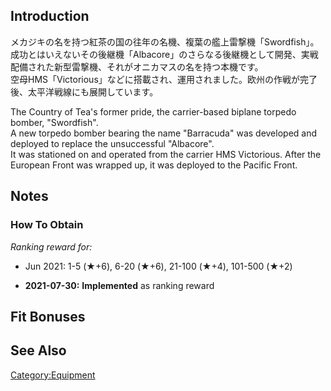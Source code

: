 {{EquipmentInfo}}

==Introduction==
メカジキの名を持つ紅茶の国の往年の名機、複葉の艦上雷撃機「Swordfish」。<br>成功とはいえないその後継機「Albacore」のさらなる後継機として開発、実戦配備された新型雷撃機、それがオニカマスの名を持つ本機です。<br>空母HMS「Victorious」などに搭載され、運用されました。欧州の作戦が完了後、太平洋戦線にも展開しています。

The Country of Tea's former pride, the carrier-based biplane torpedo bomber, "Swordfish".<br>
A new torpedo bomber bearing the name "Barracuda" was developed and deployed to replace the unsuccessful "Albacore".<br>
It was stationed on and operated from the carrier HMS Victorious. After the European Front was wrapped up, it was deployed to the Pacific Front.

==Notes==
<div class="mw-collapsible"><h3>How To Obtain</h3>
<div class="mw-collapsible-content">
''Ranking reward for:''
* Jun 2021: 1-5 (★+6), 6-20 (★+6), 21-100 (★+4), 101-500 (★+2)

</div></div>


<div class="mw-collapsible><h3>Updates History</h3>
<div class="mw-collapsible-content>
* '''2021-07-30:''' '''Implemented''' as ranking reward
</div></div>

==Fit Bonuses==
{{:{{PAGENAME}}/Bonuses}}

==See Also==
{{Equipmentlist}}
[[Category:Equipment]]